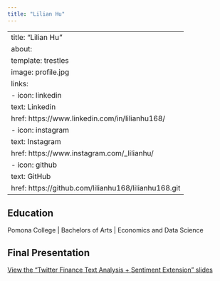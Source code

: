 ```yaml
---
title: "Lilian Hu"
---
```


---
title: "Lilian Hu"
about:
  template: trestles
  image: profile.jpg
  links:
    - icon: linkedin
      text: Linkedin
      href: https://www.linkedin.com/in/lilianhu168/
    - icon: instagram 
      text: Instagram 
      href: https://www.instagram.com/_lilianhu/
    - icon: github 
      text: GitHub
      href: https://github.com/lilianhu168/lilianhu168.git
---

## Education

Pomona College \| Bachelors of Arts \| Economics and Data Science

## Final Presentation

[ View the "Twitter Finance Text Analysis + Sentiment Extension" slides](twitter-analysis/){target="_blank"}
